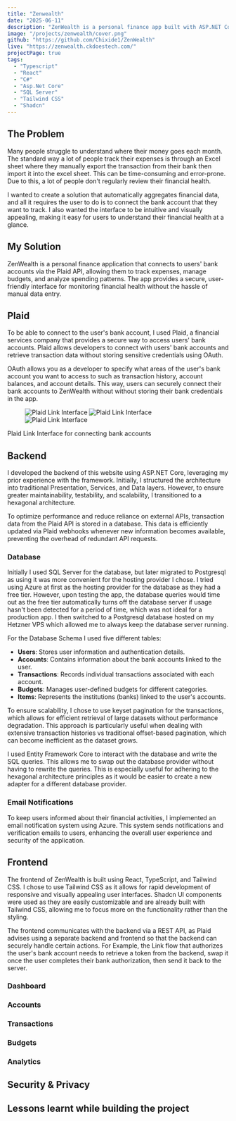```yaml
---
title: "Zenwealth"
date: "2025-06-11"
description: "ZenWealth is a personal finance app built with ASP.NET Core and React. It connects to banks via Plaid to track expenses, manage budgets, and analyze spending. The linked app uses test data, viewable by adding an account with any username and password."
image: "/projects/zenwealth/cover.png"
github: "https://github.com/Chixide1/ZenWealth"
live: "https://zenwealth.ckdoestech.com/"
projectPage: true
tags:
  - "Typescript"
  - "React"
  - "C#"
  - "Asp.Net Core"
  - "SQL Server"
  - "Tailwind CSS"
  - "Shadcn"
---
```



## The Problem
Many people struggle to understand where their money goes each month. The standard way a lot of people track their expenses is through an Excel sheet where they manually export the transaction from their bank then import it into the excel sheet. This can be time-consuming and error-prone. Due to this, a lot of people don't regularly review their financial health.

I wanted to create a solution that automatically aggregates financial data, and all it requires the user to do is to connect the bank account that they want to track. I also wanted the interface to be intuitive and visually appealing, making it easy for users to understand their financial health at a glance.

<FigImage src="/projects/zenwealth/excel.png" alt="A Standard Excel Budget Template" />

## My Solution
ZenWealth is a personal finance application that connects to users' bank accounts via the Plaid API, allowing them to track expenses, manage budgets, and analyze spending patterns. The app provides a secure, user-friendly interface for monitoring financial health without the hassle of manual data entry.

## Plaid
To be able to connect to the user's bank account, I used Plaid, a financial services company that provides a secure way to access users' bank accounts. Plaid allows developers to connect with users' bank accounts and retrieve transaction data without storing sensitive credentials using OAuth.

OAuth allows you as a developer to specify what areas of the user's bank account you want to access to such as transaction history, account balances, and account details. This way, users can securely connect their bank accounts to ZenWealth without without storing their bank credentials in the app.

<div className="w-full">
  <figure className="flex justify-center gap-2 mb-0 flex-wrap">
    <Image
      src="/projects/zenwealth/plaid-link.png"
      alt="Plaid Link Interface"
      className="rounded-lg shadow-lg w-[180px] sm:flex-1 sm:max-w-[360px] h-auto"
      title="Plaid Link Interface for connecting bank accounts"
      loading="lazy"
      width={360}
      height={608}
    />
    <Image
      src="/projects/zenwealth/link-accounts.png"
      alt="Plaid Link Interface"
      className="rounded-lg shadow-lg w-[180px] sm:flex-1 sm:max-w-[360px] h-auto"
      title="Plaid Link Interface for connecting bank accounts"
      loading="lazy"
      width={360}
      height={608}
    />
    <Image
      src="/projects/zenwealth/link-login.png"
      alt="Plaid Link Interface"
      className="rounded-lg shadow-lg w-[180px] sm:flex-1 sm:max-w-[360px] h-auto"
      title="Plaid Link Interface for connecting bank accounts"
      loading="lazy"
      width={360}
      height={608}
    />
  </figure>
  <figcaption className="text-center text-sm text-secondary mt-2">Plaid Link Interface for connecting bank accounts</figcaption>
</div>

## Backend
I developed the backend of this website using ASP.NET Core, leveraging my prior experience with the framework. Initially, I structured the architecture into traditional Presentation, Services, and Data layers. However, to ensure greater maintainability, testability, and scalability, I transitioned to a hexagonal architecture.

<FigImage src="/projects/zenwealth/hexagonal-arch.svg" alt="Hexagonal Architecture" />

To optimize performance and reduce reliance on external APIs, transaction data from the Plaid API is stored in a database. This data is efficiently updated via Plaid webhooks whenever new information becomes available, preventing the overhead of redundant API requests.

### Database
Initially I used SQL Server for the database, but later migrated to Postgresql as using it was more convenient for the hosting provider I chose. I tried using Azure at first as the hosting provider for the database as they had a free tier. However, upon testing the app, the database queries would time out as the free tier automatically turns off the database server if usage hasn't been detected for a period of time, which was not ideal for a production app. I then switched to a Postgresql database hosted on my Hetzner VPS which allowed me to always keep the database server running.

For the Database Schema I used five different tables:
- **Users**: Stores user information and authentication details.
- **Accounts**: Contains information about the bank accounts linked to the user.
- **Transactions**: Records individual transactions associated with each account.
- **Budgets**: Manages user-defined budgets for different categories.
- **Items**: Represents the institutions (banks) linked to the user's accounts.

<FigImage src="/projects/zenwealth/db-tables.png" alt="Database Schema" />

To ensure scalability, I chose to use keyset pagination for the transactions, which allows for efficient retrieval of large datasets without performance degradation. This approach is particularly useful when dealing with extensive transaction histories vs traditional offset-based pagination, which can become inefficient as the dataset grows.

I used Entity Framework Core to interact with the database and write the SQL queries. This allows me to swap out the database provider without having to rewrite the queries. This is especially useful for adhering to the hexagonal architecture principles as it would be easier to create a new adapter for a different database provider.

### Email Notifications
To keep users informed about their financial activities, I implemented an email notification system using Azure. This system sends notifications and verification emails to users, enhancing the overall user experience and security of the application.

## Frontend
The frontend of ZenWealth is built using React, TypeScript, and Tailwind CSS. I chose to use Tailwind CSS as it allows for rapid development of responsive and visually appealing user interfaces. Shadcn UI components were used as they are easily customizable and are already built with Tailwind CSS, allowing me to focus more on the functionality rather than the styling.

<FigImage src="/projects/zenwealth/shadcn.png" alt="Shadcn Components" />

The frontend communicates with the backend via a REST API, as Plaid advises using a separate backend and frontend so that the backend can securely handle certain actions. For Example, the Link flow that authorizes the user's bank account needs to retrieve a token from the backend, swap it once the user completes their bank authorization, then send it back to the server.

### Dashboard

### Accounts

### Transactions

### Budgets

### Analytics

## Security & Privacy

## Lessons learnt while building the project 